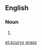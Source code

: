 ==English==

===Noun===
{{en-noun|~|es|head=[[scurvy]] [[grass]]}}

# {{alternative form of|scurvy-grass}}

[[et:scurvy grass]]